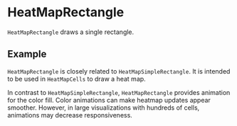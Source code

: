 
# HeatMapRectangle

<Meta of={HeatMapRectangleStories} />

`HeatMapRectangle` draws a single rectangle.

<ArgTypes of={HeatMapRectangle} />

## Example

`HeatMapRectangle` is closely related to `HeatMapSimpleRectangle`.
It is intended to be used in `HeatMapCells` to draw a heat map.

<Canvas of={HeatMapRectangleStories.Example} />

In contrast to `HeatMapSimpleRectangle`, `HeatMapRectangle` provides animation for the color fill.
Color animations can make heatmap updates appear smoother.
However, in large visualizations with hundreds of cells, animations may decrease responsiveness.
